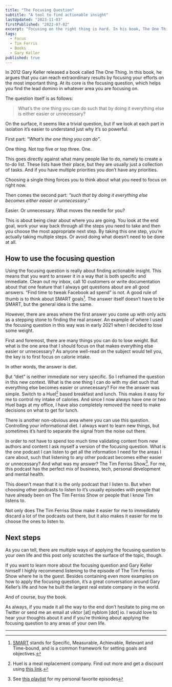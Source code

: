 ```yaml
---
title: "The Focusing Question"
subtitle: "A tool to find actionable insight"
lastUpdated: "2023-11-03"
firstPublished: "2022-07-02"
excerpt: "Focusing on the right thing is hard. In his book, The One Thing, Gary Keller argues that you can use a single question to find actionable insight about where to direct your energy and focus."
tags:
  - Focus
  - Tim Ferris
  - Books
  - Gary Keller
published: true
---
```


In 2012 Gary Keller released a book called The One Thing. In this book, he argues that you can reach extraordinary results by focusing your efforts on the most important thing. At its core is the focusing question, which helps you find the lead domino in whatever area you are focusing on.

The question itself is as follows:

> What’s the one thing you can do such that by doing it everything else is either easier or unnecessary?

On the surface, it seems like a trivial question, but if we look at each part in isolation it’s easier to understand just why it’s so powerful.

First part: *“What’s the one thing you can do”*.

One thing. Not top five or top three. One.

This goes directly against what many people like to do, namely to create a to-do list. These lists have their place, but they are usually just a collection of tasks. And if you have multiple priorities you don’t have any priorities.

Choosing a single thing forces you to think about what you need to focus on right now.

Then comes the second part: *“such that by doing it everything else becomes either easier or unnecessary.”*

Easier. Or unnecessary. What moves the needle for you?

This is about being clear about where you are going. You look at the end goal, work your way back through all the steps you need to take and then you choose the most appropriate next step. By taking this one step, you’re actually taking multiple steps. Or avoid doing what doesn’t need to be done at all.

## How to use the focusing question

Using the focusing question is really about finding actionable insight. This means that you want to answer it in a way that is both specific and immediate. Clean out my inbox, call 10 customers or write documentation about that one feature that I always get questions about are all good answers. “Find time to tweak Facebook ad spend” is not.
A good rule of thumb is to think about SMART goals[^1]. The answer itself doesn’t have to be SMART, but the general idea is the same.

However, there are areas where the first answer you come up with only acts as a stepping stone to finding the real answer. An example of where I used the focusing question in this way was in early 2021 when I decided to lose some weight.

First and foremost, there are many things you can do to lose weight. But what is the one area that I should focus on that makes everything else easier or unnecessary? As anyone well-read on the subject would tell you, the key is to first focus on calorie intake. 

In other words, the answer is diet.

But “diet” is neither immediate nor very specific. So I reframed the question in this new context. What is the one thing I can do with my diet such that everything else becomes easier or unnecessary? For me the answer was simple. Switch to a Huel[^2] based breakfast and lunch. This makes it easy for me to control my intake of calories. And since I now always have one or two Huel bags at my office, I have also completely removed the need to make decisions on what to get for lunch.

There is another non-obvious area where you can use this question. Controlling your informational diet. I always want to learn new things, but sometimes it’s hard to separate the signal from the noise out there.

In order to not have to spend too much time validating content from new authors and content I ask myself a version of the focusing question. What is the one podcast I can listen to get all the information I need for the areas I care about, such that listening to any other podcast becomes either easier or unnecessary? And what was my answer? The Tim Ferriss Show[^3]. For me, this podcast has the perfect mix of business, tech, personal development and mental health.

This doesn’t mean that it is the only podcast that I listen to. But when choosing other podcasts to listen to it’s usually episodes with people that have already been on The Tim Ferriss Show or people that I know Tim listens to.

Not only does The Tim Ferriss Show make it easier for me to immediately discard a lot of the podcasts out there, but it also makes it easier for me to choose the ones to listen to.

## Next steps

As you can tell, there are multiple ways of applying the focusing question to your own life and this post only scratches the surface of the topic, though.

If you want to learn more about the focusing question and Gary Keller himself I highly recommend listening to the episode of The Tim Ferriss Show where he is the guest. Besides containing even more examples on how to apply the focusing question, it’s a great conversation around Gary Keller’s life and how he built the largest real estate company in the world.

And of course, buy the book.

As always, if you made it all the way to the end don’t hesitate to ping me on Twitter or send me an email at viktor [at] nyblom [dot] io. I would love to hear your thoughts about it and if you’re thinking about applying the focusing question to any areas of your own life.

---

[^1]: [SMART](https://en.wikipedia.org/wiki/SMART_criteria) stands for Specific, Measurable, Achievable, Relevant and Time-bound, and is a common framework for setting goals and objectives.

[^2]: Huel is a meal replacement company. Find out more and get a discount using [this link](https://huel.mention-me.com/m/ol/jr8aw-viktor-nyblom).

[^3]: See [this playlist](https://open.spotify.com/playlist/75qBm8kXqqFn905CAKQsCZ?si=4e73261698fa4caf) for my personal favorite episodes